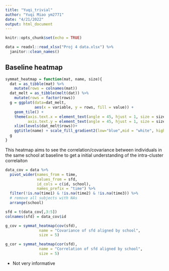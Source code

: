 ```yaml
---
title: "Yuqi_trivial"
author: "Yuqi Miao ym2771"
date: "4/21/2022"
output: html_document
---
```


```r
knitr::opts_chunk$set(echo = TRUE)
```

```r
data = readxl::read_xlsx("Proj 4 data.xlsx") %>% 
  janitor::clean_names()
```

## Baseline heatmap

```r
symmat_heatmap = function(mat, name, size){
  dat = as_tibble(mat) %>%
    mutate(rows = colnames(mat))
  dat_melt = as_tibble(melt(dat)) %>%
    mutate(rows = factor(rows))
  g = ggplot(data=dat_melt,
             aes(x = variable, y = rows, fill = value)) +
    geom_tile() +
    theme(axis.text.x = element_text(angle = 45, hjust = 1, size = size),
          axis.text.y = element_text(angle = 45, hjust = 1, size = size))+
    xlim(levels(dat_melt$rows))+
    ggtitle(name) + scale_fill_gradient2(low="blue",mid = "white", high="red")
  g
}
```

This heatmap aims to see the correlation/covariance between individuals in the same school at baseline to get a initial understanding of the intra-cluster correlaiton
```r
data_cov = data %>% 
  pivot_wider(names_from = time,
              values_from = sfd,
              id_cols = c(id, school),
              names_prefix = "time") %>% 
  filter(!is.na(time1) & !is.na(time2) & !is.na(time3)) %>% 
  # remove all subjects with NAs
  arrange(school)

sfd = t(data_cov[,3:5])
colnames(sfd) = data_cov$id

g_cov = symmat_heatmap(cov(sfd), 
               name = "Covariance of sfd aligned by school",
               size = 5)

g_cor = symmat_heatmap(cor(sfd), 
               name = "Correlation of sfd aligned by school",
               size = 5)
```

* Not very informative